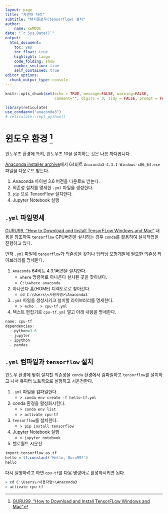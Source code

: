 ```yaml
---
layout: page
title: "자연어 처리"
subtitle: "텐서플로우(tensorflow) 설치"
author:
    name: xwMOOC
date: "`r Sys.Date()`"
output:
  html_document: 
    toc: yes
    toc_float: true
    highlight: tango
    code_folding: show
    number_section: true
    self_contained: true
editor_options: 
  chunk_output_type: console
---
```


```r
knitr::opts_chunk$set(echo = TRUE, message=FALSE, warning=FALSE,
                      comment="", digits = 3, tidy = FALSE, prompt = FALSE, fig.align = 'center')

library(reticulate)
use_condaenv("anaconda3")
# reticulate::repl_python()
```

# 윈도우 환경 [^tensorflow-install]  {#nlp-tensorflow-install}

[^tensorflow-install]: [GURU99, "How to Download and Install TensorFLow Windows and Mac"](https://www.guru99.com/download-install-tensorflow.html)

윈도우즈 환경에 특히, 윈도우즈 10을 설치하는 것은 나름 까다롭니다.

[Anaconda installer archive](https://repo.continuum.io/archive/)에서 64비트  `Anaconda3-4.3.1-Windows-x86_64.exe` 파일을 다운로드 받는다.

1. Anaconda 파이썬 3.6 버전을 다운로드 받는다.
1. 의존성 설치를 명세한 `.yml` 파일을 생성한다.
1. `pip` 으로 TensorFlow 설치한다.
1. Jupyter Notebook 실행

## `.yml` 파일명세  {#nlp-tensorflow-install-yml}

[GURU99, "How to Download and Install TensorFLow Windows and Mac"](https://www.guru99.com/download-install-tensorflow.html) 내용을 참조하여 `tensorflow` CPU버젼을 설치하는 경우 `conda`를 활용하여 설치작업을 진행하고 있다.

먼저 `.yml` 파일에 `tensorflow`가 의존성을 갖거나 딥러닝 모형개발에 필요한 의존성 라이브러리를 명세한다.

1. `Anaconda` 64비트 4.3.1버젼을 설치한다.
    - `where` 명령어로 아나콘다 설치된 곳을 찾아낸다.
    - `C:\>where anaconda`
1. 아나콘다 홈(HOME) 디렉토로로 찾아간다.
    - `cd C:\Users\<사용자명>\Anaconda3`
1. `.yml` 파일을 생성시키고 설치할 라이브러리를 명세한다.
    - `> echo . > cpu-tf.yml`
1. 텍스트 편집기로 `cpu-tf.yml` 열고 아래 내용을 명세한다.
   
```r
name: cpu-tf
dependencies:
  - python=3.6  
  - jupyter  
  - ipython  
  - pandas
```

## `.yml` 컴파일과 `tensorflow` 설치 {#nlp-tensorflow-install-yml-compile}

윈도우 환경에 맞춰 설치할 의존성을 `conda` 환경에서 컴파일하고 `tensorflow`를 설치하고 나서 쥬피터 노트북으로 실행하고 시운전한다.

1. `.yml` 파일을 컴파일한다.
    - `> conda env create -f hello-tf.yml`
1. conda 환경을 활성화시킨다.
    - `> conda env list`
    - `> activate cpu-tf`
1. `tensorflow`를 설치한다.
    - `> pip install tensorflow`
1. Jupyter Notebook 실행
    - `> jupyter notebook`
1. 헬로월드 시운전

```r
import tensorflow as tf    
hello = tf.constant('Hello, Guru99!')
hello
```

다시 실행하려고 하면 `cpu-tf`를 다음 명령어로 활성화시키면 된다.

```r
> cd C:\Users\<사용자명>\Anaconda3
> activate cpu-tf
```
    


